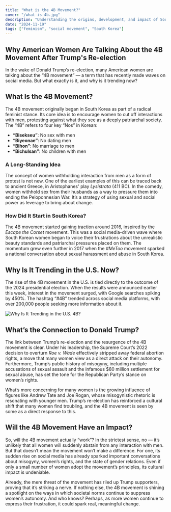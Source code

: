 ```yaml
---
title: "What is the 4B Movement?"
cover: "/what-is-4b.jpg"
description: "Understanding the origins, development, and impact of South Korea&apos;s 4B feminist movement"
date: "2024-11-19"
tags: ["feminism", "social movement", "South Korea"]
---
```


## Why American Women Are Talking About the 4B Movement After Trump's Re-election

In the wake of Donald Trump’s re-election, many American women are talking about the “4B movement” — a term that has recently made waves on social media. But what exactly is it, and why is it trending now?

## What Is the 4B Movement?

The 4B movement originally began in South Korea as part of a radical feminist stance. Its core idea is to encourage women to cut off interactions with men, protesting against what they see as a deeply patriarchal society. The “4B” refers to four key “Nos” in Korean:

- **“Bisekseu”**: No sex with men
- **“Biyeonae”**: No dating men
- **“Bihon”**: No marriage to men
- **“Bichulsan”**: No children with men

### A Long-Standing Idea

The concept of women withholding interaction from men as a form of protest is not new. One of the earliest examples of this can be traced back to ancient Greece, in Aristophanes' play *Lysistrata* (411 BC). In the comedy, women withhold sex from their husbands as a way to pressure them into ending the Peloponnesian War. It’s a strategy of using sexual and social power as leverage to bring about change.

### How Did It Start in South Korea?

The 4B movement started gaining traction around 2016, inspired by the *Escape the Corset* movement. This was a social media-driven wave where South Korean women began to voice their frustrations about the unrealistic beauty standards and patriarchal pressures placed on them. The momentum grew even further in 2017 when the *#MeToo* movement sparked a national conversation about sexual harassment and abuse in South Korea.

## Why Is It Trending in the U.S. Now?

The rise of the 4B movement in the U.S. is tied directly to the outcome of the 2024 presidential election. When the results were announced earlier this week, interest in the movement surged, with Google searches spiking by 450%. The hashtag “#4B” trended across social media platforms, with over 200,000 people seeking more information about it.

![Why Is It Trending in the U.S. 4B?](/usa_presidential.jpg)

## What’s the Connection to Donald Trump?

The link between Trump’s re-election and the resurgence of the 4B movement is clear. Under his leadership, the Supreme Court’s 2022 decision to overturn *Roe v. Wade* effectively stripped away federal abortion rights, a move that many women view as a direct attack on their autonomy. Furthermore, Trump’s public history of misogyny, including multiple accusations of sexual assault and the infamous $80 million settlement for sexual abuse, has set the tone for the Republican Party’s stance on women’s rights. 

What’s more concerning for many women is the growing influence of figures like Andrew Tate and Joe Rogan, whose misogynistic rhetoric is resonating with younger men. Trump’s re-election has reinforced a cultural shift that many women find troubling, and the 4B movement is seen by some as a direct response to this.

## Will the 4B Movement Have an Impact?

So, will the 4B movement actually “work”? In the strictest sense, no — it’s unlikely that all women will suddenly abstain from any interaction with men. But that doesn’t mean the movement won’t make a difference. For one, its sudden rise on social media has already sparked important conversations about misogyny, women’s rights, and the state of gender relations. Even if only a small number of women adopt the movement’s principles, its cultural impact is undeniable.

Already, the mere threat of the movement has riled up Trump supporters, proving that it’s striking a nerve. If nothing else, the 4B movement is shining a spotlight on the ways in which societal norms continue to suppress women’s autonomy. And who knows? Perhaps, as more women continue to express their frustration, it could spark real, meaningful change.
